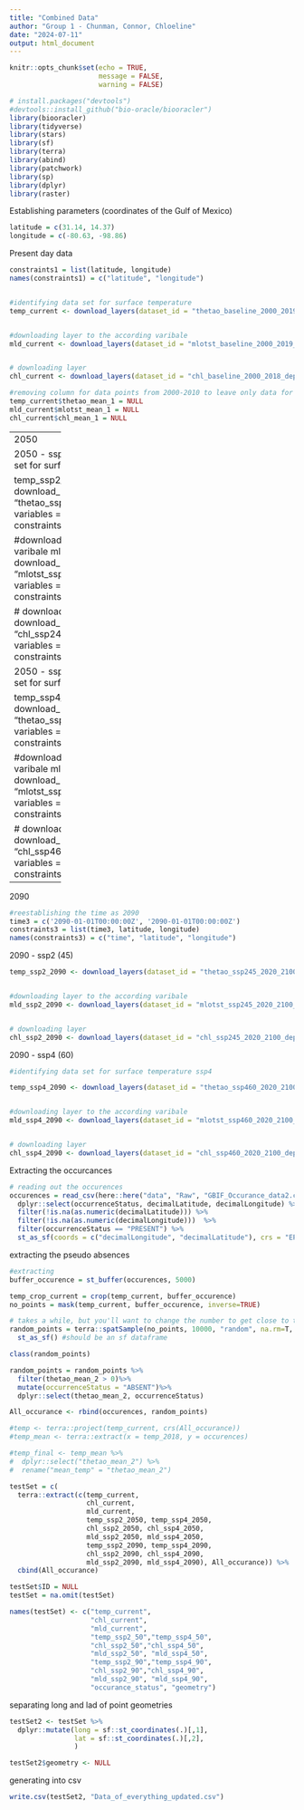 ```yaml
---
title: "Combined Data"
author: "Group 1 - Chunman, Connor, Chloeline"
date: "2024-07-11"
output: html_document
---
```


```r
knitr::opts_chunk$set(echo = TRUE,
                      message = FALSE,
                      warning = FALSE)
```

```r
# install.packages("devtools")
#devtools::install_github("bio-oracle/biooracler")
library(biooracler)
library(tidyverse)
library(stars)
library(sf)
library(terra)
library(abind)
library(patchwork)
library(sp)
library(dplyr)
library(raster)

```

Establishing parameters (coordinates of the Gulf of Mexico)
```r
latitude = c(31.14, 14.37)
longitude = c(-80.63, -98.86)
```

Present day data
```r
constraints1 = list(latitude, longitude)
names(constraints1) = c("latitude", "longitude")


#identifying data set for surface temperature
temp_current <- download_layers(dataset_id = "thetao_baseline_2000_2019_depthsurf", variables = "thetao_mean", constraints = constraints1)


#downloading layer to the according varibale 
mld_current <- download_layers(dataset_id = "mlotst_baseline_2000_2019_depthsurf", variables = "mlotst_mean", constraints = constraints1)


# downloading layer 
chl_current <- download_layers(dataset_id = "chl_baseline_2000_2018_depthsurf", variables = "chl_mean", constraints = constraints1)

#removing column for data points from 2000-2010 to leave only data for present 
temp_current$thetao_mean_1 = NULL
mld_current$mlotst_mean_1 = NULL
chl_current$chl_mean_1 = NULL
```


------------
2050 
```r
#reestablishing the time as 2050
time2 = c('2050-01-01T00:00:00Z', '2050-01-01T00:00:00Z')
constraints2 = list(time2, latitude, longitude)
names(constraints2) = c("time", "latitude", "longitude")
```

2050 - ssp2 (45)
```r
#identifying data set for surface temperature

temp_ssp2_2050 <- download_layers(dataset_id = "thetao_ssp245_2020_2100_depthsurf", variables = "thetao_mean", constraints = constraints2)


#downloading layer to the according varibale 
mld_ssp2_2050 <- download_layers(dataset_id = "mlotst_ssp245_2020_2100_depthsurf", variables = "mlotst_mean", constraints = constraints2)


# downloading layer 
chl_ssp2_2050 <- download_layers(dataset_id = "chl_ssp245_2020_2100_depthsurf", variables = "chl_mean", constraints = constraints2)
```

2050 - ssp4 (60)
```r
#identifying data set for surface temperature ssp4

temp_ssp4_2050 <- download_layers(dataset_id = "thetao_ssp460_2020_2100_depthsurf", variables = "thetao_mean", constraints = constraints2)


#downloading layer to the according varibale 
mld_ssp4_2050 <- download_layers(dataset_id = "mlotst_ssp460_2020_2100_depthsurf", variables = "mlotst_mean", constraints = constraints2)


# downloading layer 
chl_ssp4_2050 <- download_layers(dataset_id = "chl_ssp460_2020_2100_depthsurf", variables = "chl_mean", constraints = constraints2)
```

------------
2090 
```r
#reestablishing the time as 2090
time3 = c('2090-01-01T00:00:00Z', '2090-01-01T00:00:00Z')
constraints3 = list(time3, latitude, longitude)
names(constraints3) = c("time", "latitude", "longitude")
```

2090 - ssp2 (45)
```r
temp_ssp2_2090 <- download_layers(dataset_id = "thetao_ssp245_2020_2100_depthsurf", variables = "thetao_mean", constraints = constraints3)


#downloading layer to the according varibale 
mld_ssp2_2090 <- download_layers(dataset_id = "mlotst_ssp245_2020_2100_depthsurf", variables = "mlotst_mean", constraints = constraints3)


# downloading layer 
chl_ssp2_2090 <- download_layers(dataset_id = "chl_ssp245_2020_2100_depthsurf", variables = "chl_mean", constraints = constraints3)
```

2090 - ssp4 (60)
```r
#identifying data set for surface temperature ssp4

temp_ssp4_2090 <- download_layers(dataset_id = "thetao_ssp460_2020_2100_depthsurf", variables = "thetao_mean", constraints = constraints3)


#downloading layer to the according varibale 
mld_ssp4_2090 <- download_layers(dataset_id = "mlotst_ssp460_2020_2100_depthsurf", variables = "mlotst_mean", constraints = constraints3)


# downloading layer 
chl_ssp4_2090 <- download_layers(dataset_id = "chl_ssp460_2020_2100_depthsurf", variables = "chl_mean", constraints = constraints3)
```


Extracting the occurcances 
```r
# reading out the occurences 
occurences = read_csv(here::here("data", "Raw", "GBIF_Occurance_data2.csv"))%>% 
  dplyr::select(occurrenceStatus, decimalLatitude, decimalLongitude) %>% 
  filter(!is.na(as.numeric(decimalLatitude))) %>% 
  filter(!is.na(as.numeric(decimalLongitude)))  %>% 
  filter(occurrenceStatus == "PRESENT") %>% 
  st_as_sf(coords = c("decimalLongitude", "decimalLatitude"), crs = "EPSG:4326")

```

extracting the pseudo absences 
```r
#extracting 
buffer_occurence = st_buffer(occurences, 5000)

temp_crop_current = crop(temp_current, buffer_occurence)
no_points = mask(temp_current, buffer_occurence, inverse=TRUE)

# takes a while, but you'll want to change the number to get close to the number of occurences you have
random_points = terra::spatSample(no_points, 10000, "random", na.rm=T, as.points=TRUE) %>% 
  st_as_sf() #should be an sf dataframe

class(random_points)

random_points = random_points %>% 
  filter(thetao_mean_2 > 0)%>% 
  mutate(occurrenceStatus = "ABSENT")%>% 
  dplyr::select(thetao_mean_2, occurrenceStatus)

All_occurance <- rbind(occurences, random_points)
```


```r
#temp <- terra::project(temp_current, crs(All_occurance))
#temp_mean <- terra::extract(x = temp_2018, y = occurences)

#temp_final <- temp_mean %>%
#  dplyr::select("thetao_mean_2") %>%
#  rename("mean_temp" = "thetao_mean_2")
```


```r

testSet = c(
  terra::extract(c(temp_current, 
                   chl_current,
                   mld_current,
                   temp_ssp2_2050, temp_ssp4_2050, 
                   chl_ssp2_2050, chl_ssp4_2050,
                   mld_ssp2_2050, mld_ssp4_2050,
                   temp_ssp2_2090, temp_ssp4_2090, 
                   chl_ssp2_2090, chl_ssp4_2090,
                   mld_ssp2_2090, mld_ssp4_2090), All_occurance)) %>%
  cbind(All_occurance) 

testSet$ID = NULL
testSet = na.omit(testSet)

names(testSet) <- c("temp_current", 
                    "chl_current",
                    "mld_current",
                    "temp_ssp2_50","temp_ssp4_50",
                    "chl_ssp2_50","chl_ssp4_50",
                    "mld_ssp2_50", "mld_ssp4_50",
                    "temp_ssp2_90","temp_ssp4_90",
                    "chl_ssp2_90","chl_ssp4_90",
                    "mld_ssp2_90", "mld_ssp4_90",
                    "occurance_status", "geometry")
```

separating long and lad of point geometries 
```r
testSet2 <- testSet %>% 
  dplyr::mutate(long = sf::st_coordinates(.)[,1],
                lat = sf::st_coordinates(.)[,2],
                )

testSet2$geometry <- NULL
```


generating into csv
```r
write.csv(testSet2, "Data_of_everything_updated.csv")
```

